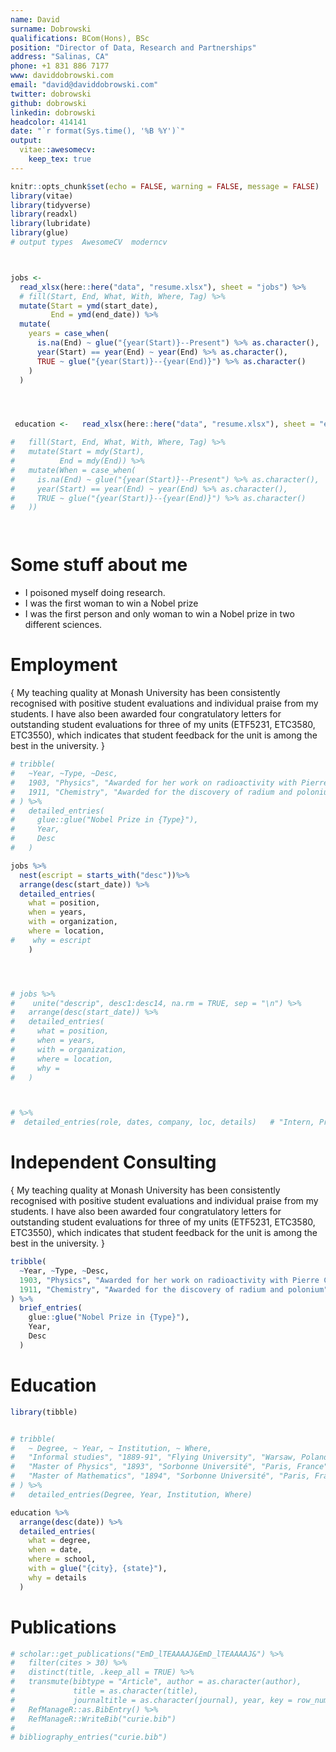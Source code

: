 ```yaml
---
name: David 
surname: Dobrowski
qualifications: BCom(Hons), BSc
position: "Director of Data, Research and Partnerships"
address: "Salinas, CA"
phone: +1 831 886 7177
www: daviddobrowski.com
email: "david@daviddobrowski.com"
twitter: dobrowski
github: dobrowski
linkedin: dobrowski
headcolor: 414141
date: "`r format(Sys.time(), '%B %Y')`"
output: 
  vitae::awesomecv:
    keep_tex: true
---
```


```r
knitr::opts_chunk$set(echo = FALSE, warning = FALSE, message = FALSE)
library(vitae)
library(tidyverse)
library(readxl)
library(lubridate)
library(glue)
# output types  AwesomeCV  moderncv  



jobs <-
  read_xlsx(here::here("data", "resume.xlsx"), sheet = "jobs") %>%
  # fill(Start, End, What, With, Where, Tag) %>%
  mutate(Start = ymd(start_date),
         End = ymd(end_date)) %>%
  mutate(
    years = case_when(
      is.na(End) ~ glue("{year(Start)}--Present") %>% as.character(),
      year(Start) == year(End) ~ year(End) %>% as.character(),
      TRUE ~ glue("{year(Start)}--{year(End)}") %>% as.character()
    )
  )




 education <-   read_xlsx(here::here("data", "resume.xlsx"), sheet = "education") # %>%

#   fill(Start, End, What, With, Where, Tag) %>%  
#   mutate(Start = mdy(Start),
#          End = mdy(End)) %>% 
#   mutate(When = case_when(
#     is.na(End) ~ glue("{year(Start)}--Present") %>% as.character(),
#     year(Start) == year(End) ~ year(End) %>% as.character(),
#     TRUE ~ glue("{year(Start)}--{year(End)}") %>% as.character()
#   ))




```

# Some stuff about me

 * I poisoned myself doing research.
 * I was the first woman to win a Nobel prize
 * I was the first person and only woman to win a Nobel prize in two different sciences.


# Employment


\footnotesize{
My teaching quality at Monash University has been consistently recognised with positive student evaluations and individual praise from my students. I have also been awarded four congratulatory letters for outstanding student evaluations for three of my units (ETF5231, ETC3580, ETC3550), which indicates that student feedback for the unit is among the best in the university.
}

```r
# tribble(
#   ~Year, ~Type, ~Desc,
#   1903, "Physics", "Awarded for her work on radioactivity with Pierre Curie and Henri Becquerel",
#   1911, "Chemistry", "Awarded for the discovery of radium and polonium"
# ) %>% 
#   detailed_entries(
#     glue::glue("Nobel Prize in {Type}"),
#     Year, 
#     Desc
#   )

jobs %>% 
  nest(escript = starts_with("desc"))%>%
  arrange(desc(start_date)) %>%
  detailed_entries(
    what = position,
    when = years,
    with = organization,
    where = location,
#    why = escript
    )




# jobs %>%
#    unite("descrip", desc1:desc14, na.rm = TRUE, sep = "\n") %>%
#   arrange(desc(start_date)) %>%
#   detailed_entries(
#     what = position,
#     when = years,
#     with = organization,
#     where = location,
#     why = 
#   )



# %>% 
#  detailed_entries(role, dates, company, loc, details)   # "Intern, Pricing and Promotion Analytics", "Kellogg's", "Battle Creek, MI", "May 2011 - Mar 2012", "Contributed to Kellogg's marketing and sales strategies, including optimal feature price, display partners and expected promotion lift."

```

# Independent Consulting


\footnotesize{
My teaching quality at Monash University has been consistently recognised with positive student evaluations and individual praise from my students. I have also been awarded four congratulatory letters for outstanding student evaluations for three of my units (ETF5231, ETC3580, ETC3550), which indicates that student feedback for the unit is among the best in the university.
}

```r
tribble(
  ~Year, ~Type, ~Desc,
  1903, "Physics", "Awarded for her work on radioactivity with Pierre Curie and Henri Becquerel",
  1911, "Chemistry", "Awarded for the discovery of radium and polonium"
) %>% 
  brief_entries(
    glue::glue("Nobel Prize in {Type}"),
    Year, 
    Desc
  )
```


# Education

```r
library(tibble)


# tribble(
#   ~ Degree, ~ Year, ~ Institution, ~ Where,
#   "Informal studies", "1889-91", "Flying University", "Warsaw, Poland",
#   "Master of Physics", "1893", "Sorbonne Université", "Paris, France",
#   "Master of Mathematics", "1894", "Sorbonne Université", "Paris, France"
# ) %>% 
#   detailed_entries(Degree, Year, Institution, Where)

education %>%
  arrange(desc(date)) %>%
  detailed_entries(
    what = degree,
    when = date,
    where = school,
    with = glue("{city}, {state}"),
    why = details
  )

```



# Publications

```r
# scholar::get_publications("EmD_lTEAAAAJ&EmD_lTEAAAAJ&") %>% 
#   filter(cites > 30) %>% 
#   distinct(title, .keep_all = TRUE) %>%
#   transmute(bibtype = "Article", author = as.character(author),
#             title = as.character(title),
#             journaltitle = as.character(journal), year, key = row_number()) %>% 
#   RefManageR::as.BibEntry() %>% 
#   RefManageR::WriteBib("curie.bib")
# 
# bibliography_entries("curie.bib")
```

